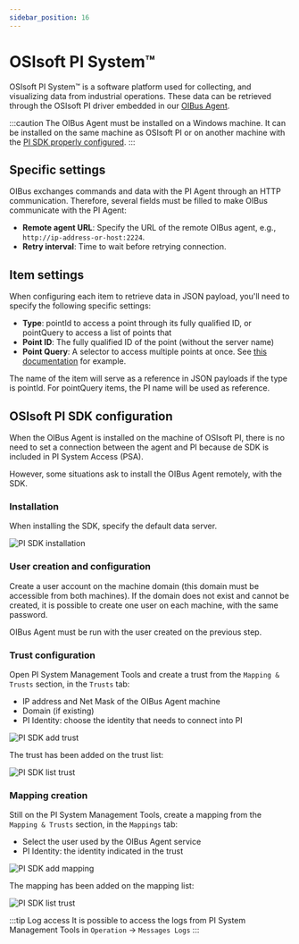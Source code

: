 ```yaml
---
sidebar_position: 16
---
```



# OSIsoft PI System™

OSIsoft PI System™ is a software platform used for collecting, and visualizing data from industrial operations. These data can be retrieved
through the OSIsoft PI driver embedded in our [OIBus Agent](../oibus-agent/installation.mdx).

:::caution
The OIBus Agent must be installed on a Windows machine. It can be installed on the same machine as OSIsoft PI or on another
machine with the [PI SDK properly configured](#osisoft-pi-sdk-configuration).
:::

## Specific settings

OIBus exchanges commands and data with the PI Agent through an HTTP communication. Therefore, several fields must be filled to make OIBus
communicate with the PI Agent:

- **Remote agent URL**: Specify the URL of the remote OIBus agent, e.g., `http://ip-address-or-host:2224`.
- **Retry interval**: Time to wait before retrying connection.

<ThrottlingSettings />

## Item settings

When configuring each item to retrieve data in JSON payload, you'll need to specify the following specific settings:

- **Type**: pointId to access a point through its fully qualified ID, or pointQuery to access a list of points that
- **Point ID**: The fully qualified ID of the point (without the server name)
- **Point Query**: A selector to access multiple points at once. See
  [this documentation](https://docs.aveva.com/bundle/af-sdk/page/html/pipoint-query-syntax-overview.htm#Examples) for example.

The name of the item will serve as a reference in JSON payloads if the type is pointId. For pointQuery items, the PI name will be used as
reference.

## OSIsoft PI SDK configuration

When the OIBus Agent is installed on the machine of OSIsoft PI, there is no need to set a connection between the agent and PI because de SDK
is included in PI System Access (PSA).

However, some situations ask to install the OIBus Agent remotely, with the SDK.

### Installation

When installing the SDK, specify the default data server.

<div style={{ textAlign: 'center' }}>

![PI SDK installation](../../../static/img/guide/south/osisoft-pi/0-installation.png)

</div>

### User creation and configuration

Create a user account on the machine domain (this domain must be accessible from both machines). If the domain does not exist and cannot be
created, it is possible to create one user on each machine, with the same password.

OIBus Agent must be run with the user created on the previous step.

### Trust configuration

Open PI System Management Tools and create a trust from the `Mapping & Trusts` section, in the `Trusts` tab:

- IP address and Net Mask of the OIBus Agent machine
- Domain (if existing)
- PI Identity: choose the identity that needs to connect into PI

<div style={{ textAlign: 'center' }}>

![PI SDK add trust](../../../static/img/guide/south/osisoft-pi/1-add-trust.png)

</div>

The trust has been added on the trust list:

<div style={{ textAlign: 'center' }}>

![PI SDK list trust](../../../static/img/guide/south/osisoft-pi/2-trust-list.png)

</div>

### Mapping creation

Still on the PI System Management Tools, create a mapping from the `Mapping & Trusts` section, in the `Mappings` tab:

- Select the user used by the OIBus Agent service
- PI Identity: the identity indicated in the trust

<div style={{ textAlign: 'center' }}>

![PI SDK add mapping](../../../static/img/guide/south/osisoft-pi/3-add-mapping.png)

</div>

The mapping has been added on the mapping list:

<div style={{ textAlign: 'center' }}>

![PI SDK list trust](../../../static/img/guide/south/osisoft-pi/4-mapping-list.png)

</div>

:::tip Log access
It is possible to access the logs from PI System Management Tools in `Operation` → `Messages Logs`
:::
